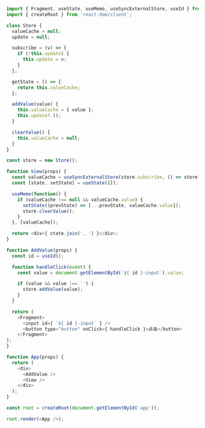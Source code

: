 ```javascript
import { Fragment, useState, useMemo, useSyncExternalStore, useId } from 'react';
import { createRoot } from 'react-dom/client';

class Store {
  valueCache = null;
  update = null;

  subscribe = (v) => {
    if (!this.update) {
      this.update = v;
    }
  };

  getState = () => {
    return this.valueCache;
  };

  addValue(value) {
    this.valueCache = { value };
    this.update?.();
  }

  clearValue() {
    this.valueCache = null;
  }
}

const store = new Store();

function View(props) {
  const valueCache = useSyncExternalStore(store.subscribe, () => store.getState());
  const [state, setState] = useState([]);

  useMemo(function() {
    if (valueCache !== null && valueCache.value) {
      setState((prevState) => [...prevState, valueCache.value]);
      store.clearValue();
    }
  }, [valueCache]);

  return <div>{ state.join(', ') }</div>;
}

function AddValue(props) {
  const id = useId();

  function handleClick(event) {
    const value = document.getElementById(`${ id }-input`).value;

    if (value && value !== '') {
      store.addValue(value);
    }
  }

  return (
    <Fragment>
      <input id={ `${ id }-input` } />
      <button type="button" onClick={ handleClick }>点击</button>
    </Fragment>
);
}

function App(props) {
  return (
    <div>
      <AddValue />
      <View />
    </div>
  );
}

const root = createRoot(document.getElementById('app'));

root.render(<App />);
```